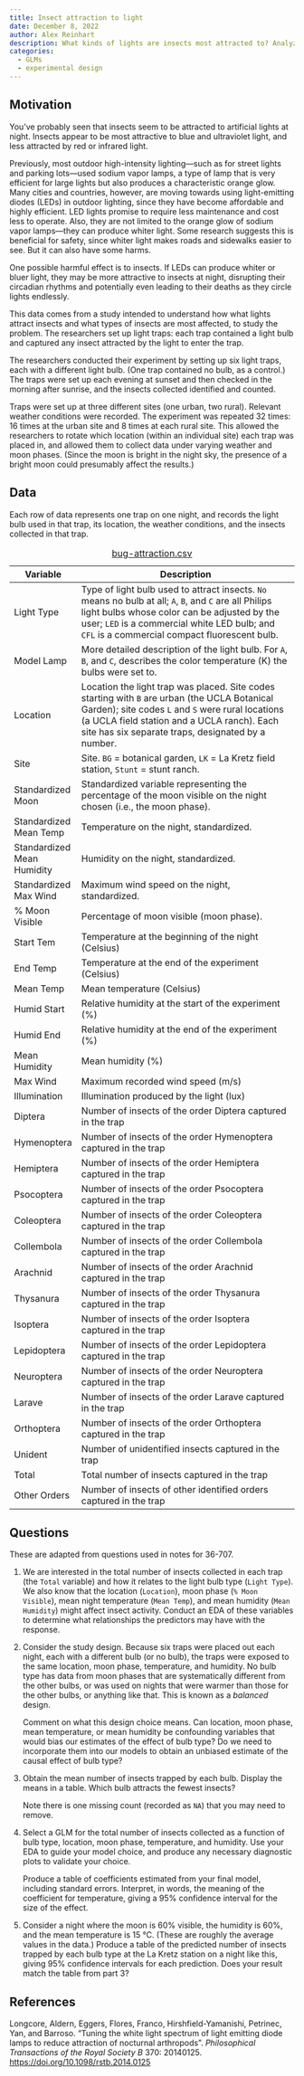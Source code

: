 ```yaml
---
title: Insect attraction to light
date: December 8, 2022
author: Alex Reinhart
description: What kinds of lights are insects most attracted to? Analyze the results of a factorial experiment using light traps.
categories:
  - GLMs
  - experimental design
---
```


## Motivation

You’ve probably seen that insects seem to be attracted to artificial lights at
night. Insects appear to be most attractive to blue and ultraviolet light, and
less attracted by red or infrared light.

Previously, most outdoor high-intensity lighting---such as for street lights and
parking lots---used sodium vapor lamps, a type of lamp that is very efficient
for large lights but also produces a characteristic orange glow. Many cities and
countries, however, are moving towards using light-emitting diodes (LEDs) in
outdoor lighting, since they have become affordable and highly efficient. LED
lights promise to require less maintenance and cost less to operate. Also, they
are not limited to the orange glow of sodium vapor lamps---they can produce
whiter light. Some research suggests this is beneficial for safety, since whiter
light makes roads and sidewalks easier to see. But it can also have some harms.

One possible harmful effect is to insects. If LEDs can produce whiter or bluer
light, they may be more attractive to insects at night, disrupting their
circadian rhythms and potentially even leading to their deaths as they circle
lights endlessly.

This data comes from a study intended to understand how what lights attract
insects and what types of insects are most affected, to study the problem. The
researchers set up light traps: each trap contained a light bulb and captured
any insect attracted by the light to enter the trap.

The researchers conducted their experiment by setting up six light traps, each
with a different light bulb. (One trap contained no bulb, as a control.) The
traps were set up each evening at sunset and then checked in the morning after
sunrise, and the insects collected identified and counted.

Traps were set up at three different sites (one urban, two rural). Relevant
weather conditions were recorded. The experiment was repeated 32 times: 16 times
at the urban site and 8 times at each rural site. This allowed the researchers
to rotate which location (within an individual site) each trap was placed in,
and allowed them to collect data under varying weather and moon phases. (Since
the moon is bright in the night sky, the presence of a bright moon could
presumably affect the results.)

## Data

Each row of data represents one trap on one night, and records the light bulb
used in that trap, its location, the weather conditions, and the insects
collected in that trap.

| Variable | Description |
|----|-------------|
| Light Type 	| Type of light bulb used to attract insects. `No` means no bulb at all; `A`, `B`, and `C` are all Philips light bulbs whose color can be adjusted by the user; `LED` is a commercial white LED bulb; and `CFL` is a commercial compact fluorescent bulb. |
| Model Lamp 	| More detailed description of the light bulb. For `A`, `B`, and `C`, describes the color temperature (K) the bulbs were set to. |
| Location 	| Location the light trap was placed. Site codes starting with `B` are urban (the UCLA Botanical Garden); site codes `L` and `S` were rural locations (a UCLA field station and a UCLA ranch). Each site has six separate traps, designated by a number. |
| Site 	| Site. `BG` = botanical garden, `LK` = La Kretz field station, `Stunt` = stunt ranch. |
| Standardized Moon 	| Standardized variable representing the percentage of the moon visible on the night chosen (i.e., the moon phase). |
| Standardized Mean Temp 	| Temperature on the night, standardized. |
| Standardized Mean Humidity	| Humidity on the night, standardized. |
| Standardized Max Wind 	| Maximum wind speed on the night, standardized. |
| % Moon Visible 	| Percentage of moon visible (moon phase). |
| Start Tem 	| Temperature at the beginning of the night (Celsius) |
| End Temp 	| Temperature at the end of the experiment (Celsius)
| Mean Temp 	| Mean temperature (Celsius) |
| Humid Start 	| Relative humidity at the start of the experiment (%) |
| Humid End 	| Relative humidity at the end of the experiment (%) |
| Mean Humidity 	| Mean humidity (%) |
| Max Wind 	| Maximum recorded wind speed (m/s) |
| Illumination 	| Illumination produced by the light (lux) |
| Diptera 	| Number of insects of the order Diptera captured in the trap |
| Hymenoptera 	| Number of insects of the order Hymenoptera captured in the trap |
| Hemiptera 	| Number of insects of the order Hemiptera captured in the trap |
| Psocoptera 	| Number of insects of the order Psocoptera captured in the trap |
| Coleoptera 	| Number of insects of the order Coleoptera captured in the trap |
| Collembola 	| Number of insects of the order Collembola captured in the trap |
| Arachnid 	| Number of insects of the order Arachnid captured in the trap |
| Thysanura 	| Number of insects of the order Thysanura captured in the trap |
| Isoptera 	| Number of insects of the order Isoptera captured in the trap |
| Lepidoptera 	| Number of insects of the order Lepidoptera captured in the trap |
| Neuroptera 	| Number of insects of the order Neuroptera captured in the trap |
| Larave 	| Number of insects of the order Larave captured in the trap |
| Orthoptera 	| Number of insects of the order Orthoptera captured in the trap |
| Unident 	| Number of unidentified insects captured in the trap |
| Total 	| Total number of insects captured in the trap |
| Other Orders 	| Number of insects of other identified orders captured in the trap  |
: [bug-attraction.csv](../data/bug-attraction.csv)

## Questions

These are adapted from questions used in notes for 36-707.

1. We are interested in the total number of insects collected in each trap (the
   `Total` variable) and how it relates to the light bulb type (`Light Type`).
   We also know that the location (`Location`), moon phase (`% Moon Visible`),
   mean night temperature (`Mean Temp`), and mean humidity (`Mean Humidity`)
   might affect insect activity. Conduct an EDA of these variables to determine
   what relationships the predictors may have with the response.
2. Consider the study design. Because six traps were placed out each night, each
   with a different bulb (or no bulb), the traps were exposed to the same
   location, moon phase, temperature, and humidity. No bulb type has data from
   moon phases that are systematically different from the other bulbs, or was
   used on nights that were warmer than those for the other bulbs, or anything
   like that. This is known as a *balanced* design.

   Comment on what this design choice means. Can location, moon phase, mean
   temperature, or mean humidity be confounding variables that would bias our
   estimates of the effect of bulb type? Do we need to incorporate them into our
   models to obtain an unbiased estimate of the causal effect of bulb type?

3. Obtain the mean number of insects trapped by each bulb. Display the means in
   a table. Which bulb attracts the fewest insects?

   Note there is one missing count (recorded as `NA`) that you may need to
   remove.

4. Select a GLM for the total number of insects collected as a function of bulb
   type, location, moon phase, temperature, and humidity. Use your EDA to guide
   your model choice, and produce any necessary diagnostic plots to validate
   your choice.

   Produce a table of coefficients estimated from your final model, including
   standard errors. Interpret, in words, the meaning of the coefficient for
   temperature, giving a 95% confidence interval for the size of the effect.

5. Consider a night where the moon is 60% visible, the humidity is 60%, and the
   mean temperature is 15 °C. (These are roughly the average values in the
   data.) Produce a table of the predicted number of insects trapped by each
   bulb type at the La Kretz station on a night like this, giving 95% confidence
   intervals for each prediction. Does your result match the table from part 3?

## References

Longcore, Aldern, Eggers, Flores, Franco, Hirshfield-Yamanishi, Petrinec, Yan,
and Barroso. “Tuning the white light spectrum of light emitting diode lamps to
reduce attraction of nocturnal arthropods”. *Philosophical Transactions of the
Royal Society B* 370: 20140125. <https://doi.org/10.1098/rstb.2014.0125>
